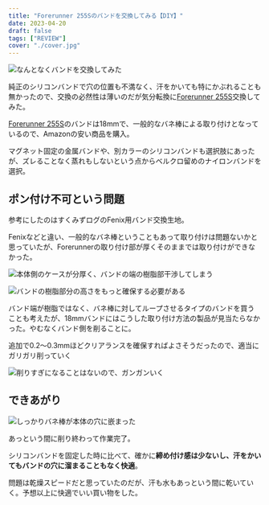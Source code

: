 ```yaml
---
title: "Forerunner 255Sのバンドを交換してみる【DIY】"
date: 2023-04-20
draft: false
tags: ["REVIEW"]
cover: "./cover.jpg"
---
```


![なんとなくバンドを交換してみた](./cover.jpg)

純正のシリコンバンドで穴の位置も不満なく、汗をかいても特にかぶれることも無かったので、交換の必然性は薄いのだが気分転換に[Forerunner 255S](https://amzn.to/3IMI0Ec)交換してみた。

[Forerunner 255S](https://amzn.to/3IMI0Ec)のバンドは18mmで、一般的なバネ棒による取り付けとなっているので、Amazonの安い商品を購入。

<Amzn asin="B09WT54C2B" />

マグネット固定の金属バンドや、別カラーのシリコンバンドも選択肢にあったが、ズレることなく蒸れもしないという点からベルクロ留めのナイロンバンドを選択。

## ポン付け不可という問題

参考にしたのはすくみずログのFenix用バンド交換生地。

<LinkCard url="https://skmzlog.com/garmin-fenix-7s-nylon-band/" />

Fenixなどと違い、一般的なバネ棒ということもあって取り付けは問題ないかと思っていたが、Forerunnerの取り付け部が厚くそのままでは取り付けができなかった。

![本体側のケースが分厚く、バンドの端の樹脂部干渉してしまう](./case.jpg)

![バンドの樹脂部分の高さをもっと確保する必要がある](./point.jpg)

バンド端が樹脂ではなく、バネ棒に対してループさせるタイプのバンドを買うことも考えたが、18mmバンドにはこうした取り付け方法の製品が見当たらなかった。やむなくバンド側を削ることに。

追加で0.2～0.3mmほどクリアランスを確保すればよさそうだったので、適当にガリガリ削っていく

![削りすぎになることはないので、ガンガンいく](./working.jpg)

## できあがり

![しっかりバネ棒が本体の穴に嵌まった](./cover.jpg)

あっという間に削り終わって作業完了。

シリコンバンドを固定した時に比べて、確かに**締め付け感は少ないし、汗をかいてもバンドの穴に溜まることもなく快適**。

問題は乾燥スピードだと思っていたのだが、汗も水もあっという間に乾いていく。予想以上に快適でいい買い物をした。

<Amzn asin="B09WT54C2B" />

<Amzn asin="B0B18M3381" />
